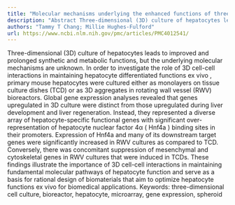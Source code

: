 ```yaml
---
title: "Molecular mechanisms underlying the enhanced functions of three-dimensional hepatocyte aggregates"
description: "Abstract Three-dimensional (3D) culture of hepatocytes leads to improved and prolonged synthetic and metabolic functions, but the underlying molecular mechanisms are unknown. In order to investigate t..."
authors: "Tammy T Chang; Millie Hughes-Fulford"
url: https://www.ncbi.nlm.nih.gov/pmc/articles/PMC4012541/
---
```


Three-dimensional (3D) culture of hepatocytes leads to improved and prolonged synthetic and metabolic functions, but the underlying molecular mechanisms are unknown. In order to investigate the role of 3D cell-cell interactions in maintaining hepatocyte differentiated functions ex vivo , primary mouse hepatocytes were cultured either as monolayers on tissue culture dishes (TCD) or as 3D aggregates in rotating wall vessel (RWV) bioreactors. Global gene expression analyses revealed that genes upregulated in 3D culture were distinct from those upregulated during liver development and liver regeneration. Instead, they represented a diverse array of hepatocyte-specific functional genes with significant over-representation of hepatocyte nuclear factor 4α ( Hnf4a ) binding sites in their promoters. Expression of Hnf4a and many of its downstream target genes were significantly increased in RWV cultures as compared to TCD. Conversely, there was concomitant suppression of mesenchymal and cytoskeletal genes in RWV cultures that were induced in TCDs. These findings illustrate the importance of 3D cell-cell interactions in maintaining fundamental molecular pathways of hepatocyte function and serve as a basis for rational design of biomaterials that aim to optimize hepatocyte functions ex vivo for biomedical applications. Keywords: three-dimensional cell culture, bioreactor, hepatocyte, microarray, gene expression, spheroid
